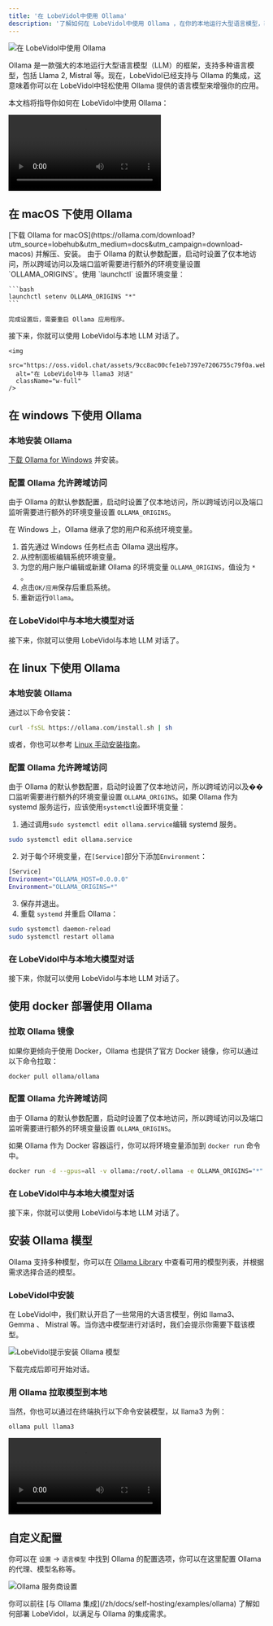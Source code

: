 ```yaml
---
title: '在 LobeVidol中使用 Ollama'
description: '了解如何在 LobeVidol中使用 Ollama ，在你的本地运行大型语言模型，获得最前沿的 AI 使用体验。'
---
```


<img
  src="https://oss.vidol.chat/docs/2024/12/0f160cc1e55e34f5584eb06ea5e45562.png"
  alt="在 LobeVidol中使用 Ollama"
  className="w-full"
/>

Ollama 是一款强大的本地运行大型语言模型（LLM）的框架，支持多种语言模型，包括 Llama 2, Mistral 等。现在，LobeVidol已经支持与 Ollama 的集成，这意味着你可以在 LobeVidol中轻松使用 Ollama 提供的语言模型来增强你的应用。

本文档将指导你如何在 LobeVidol中使用 Ollama：

<video 
  src="https://oss.vidol.chat/assets/559f37829d94092c1615607e7c5837b5.mp4"
  className="w-full"
  controls
/>

## 在 macOS 下使用 Ollama

<Steps>
  <Step title="本地安装 Ollama">
    [下载 Ollama for macOS](https://ollama.com/download?utm_source=lobehub&utm_medium=docs&utm_campaign=download-macos) 并解压、安装。
  </Step>

  <Step title="配置 Ollama 允许跨域访问">
    由于 Ollama 的默认参数配置，启动时设置了仅本地访问，所以跨域访问以及端口监听需要进行额外的环境变量设置 `OLLAMA_ORIGINS`。使用 `launchctl` 设置环境变量：

    ```bash
    launchctl setenv OLLAMA_ORIGINS "*"
    ```

    完成设置后，需要重启 Ollama 应用程序。
  </Step>

  <Step title="在 LobeVidol中与本地大模型对话">
    接下来，你就可以使用 LobeVidol与本地 LLM 对话了。

    <img
      src="https://oss.vidol.chat/assets/9cc8ac00cfe1eb7397e7206755c79f0a.webp"
      alt="在 LobeVidol中与 llama3 对话"
      className="w-full"
    />
  </Step>
</Steps>

## 在 windows 下使用 Ollama

<Steps>

### 本地安装 Ollama

[下载 Ollama for Windows](https://ollama.com/download?utm_source=lobehub&utm_medium=docs&utm_campaign=download-windows) 并安装。

### 配置 Ollama 允许跨域访问

由于 Ollama 的默认参数配置，启动时设置了仅本地访问，所以跨域访问以及端口监听需要进行额外的环境变量设置 `OLLAMA_ORIGINS`。

在 Windows 上，Ollama 继承了您的用户和系统环境变量。

1. 首先通过 Windows 任务栏点击 Ollama 退出程序。
2. 从控制面板编辑系统环境变量。
3. 为您的用户账户编辑或新建 Ollama 的环境变量 `OLLAMA_ORIGINS`，值设为 `*` 。
4. 点击`OK/应用`保存后重启系统。
5. 重新运行`Ollama`。

### 在 LobeVidol中与本地大模型对话

接下来，你就可以使用 LobeVidol与本地 LLM 对话了。

</Steps>

## 在 linux 下使用 Ollama

<Steps>

### 本地安装 Ollama

通过以下命令安装：

```bash
curl -fsSL https://ollama.com/install.sh | sh
```

或者，你也可以参考 [Linux 手动安装指南](https://github.com/ollama/ollama/blob/main/docs/linux.md)。

### 配置 Ollama 允许跨域访问

由于 Ollama 的默认参数配置，启动时设置了仅本地访问，所以跨域访问以及��口监听需要进行额外的环境变量设置 `OLLAMA_ORIGINS`。如果 Ollama 作为 systemd 服务运行，应该使用`systemctl`设置环境变量：

1. 通过调用`sudo systemctl edit ollama.service`编辑 systemd 服务。

```bash
sudo systemctl edit ollama.service
```

2. 对于每个环境变量，在`[Service]`部分下添加`Environment`：

```bash
[Service]
Environment="OLLAMA_HOST=0.0.0.0"
Environment="OLLAMA_ORIGINS=*"
```

3. 保存并退出。
4. 重载 `systemd` 并重启 Ollama：

```bash
sudo systemctl daemon-reload
sudo systemctl restart ollama
```

### 在 LobeVidol中与本地大模型对话

接下来，你就可以使用 LobeVidol与本地 LLM 对话了。

</Steps>

## 使用 docker 部署使用 Ollama

<Steps>

### 拉取 Ollama 镜像

如果你更倾向于使用 Docker，Ollama 也提供了官方 Docker 镜像，你可以通过以下命令拉取：

```bash
docker pull ollama/ollama
```

### 配置 Ollama 允许跨域访问

由于 Ollama 的默认参数配置，启动时设置了仅本地访问，所以跨域访问以及端口监听需要进行额外的环境变量设置 `OLLAMA_ORIGINS`。

如果 Ollama 作为 Docker 容器运行，你可以将环境变量添加到 `docker run` 命令中。

```bash
docker run -d --gpus=all -v ollama:/root/.ollama -e OLLAMA_ORIGINS="*" -p 11434:11434 --name ollama ollama/ollama
```

### 在 LobeVidol中与本地大模型对话

接下来，你就可以使用 LobeVidol与本地 LLM 对话了。

</Steps>

## 安装 Ollama 模型

Ollama 支持多种模型，你可以在 [Ollama Library](https://ollama.com/library) 中查看可用的模型列表，并根据需求选择合适的模型。

### LobeVidol中安装

在 LobeVidol中，我们默认开启了一些常用的大语言模型，例如 llama3、 Gemma 、 Mistral 等。当你选中模型进行对话时，我们会提示你需要下载该模型。

<img
  src="https://oss.vidol.chat/assets/ff4103dcb1454facaed4152031f3c1f1.webp"
  alt="LobeVidol提示安装 Ollama 模型"
  className="w-full"
/>

下载完成后即可开始对话。

### 用 Ollama 拉取模型到本地

当然，你也可以通过在终端执行以下命令安装模型，以 llama3 为例：

```bash
ollama pull llama3
```

<video
  src="https://oss.vidol.chat/assets/4766a319ab3a0c0d8a5683c646f1b25d.mp4"
  className="w-full"
  controls
/>

## 自定义配置

你可以在 `设置` -> `语言模型` 中找到 Ollama 的配置选项，你可以在这里配置 Ollama 的代理、模型名称等。

<img
  src="https://oss.vidol.chat/assets/4ba8d404c0e4c8875235a115ccf59621.webp"
  alt="Ollama 服务商设置"
  className="w-full"
/>

<Note>
  你可以前往 [与 Ollama 集成](/zh/docs/self-hosting/examples/ollama) 了解如何部署 LobeVidol，以满足与 Ollama 的集成需求。
</Note>
